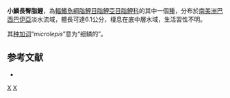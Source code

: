 {{Speciesbox 
| taxon = Mimagoniates microlepis
| status = NE
| status_system = IUCN3.1
| authority = [[Steindachner|Steindachner]], 1877
| synonyms = *''Paragoniates microlepis''<br /><small>Steindachner, 1877</small>
*''Coelurichthys microlepis''<br /><small>Steindachner, 1877</small>
*''Coelurichthys iporangae''<br /><small>Miranda Ribeiro, 1908</small>
*''Mimagoniates iporangae''<br /><small>Miranda Ribeiro, 1908</small>
}}
'''小鱗長臀脂鯉'''，為[[輻鰭魚綱|輻鰭魚綱]][[脂鯉目|脂鯉目]][[脂鯉亞目|脂鯉亞目]][[脂鯉科|脂鯉科]]的其中一個[[種|種]]，分布於[[南美洲|南美洲]][[巴西|巴西]][[巴伊亞|巴伊亞]]淡水流域，體長可達6.1公分，棲息在底中層水域，生活習性不明。

其[[种加词|种加词]]“''microlepis''”意为“细鳞的”。

==参考文献==
{{refbegin}}
*{{FishBase_species|genus=Mimagoniates|species=microlepis|year=2014|month=1}}
{{refend}}

{{Taxonbar|from=Q3753826}}

[[Category:長臀脂鯉屬|X]]
[[Category:1877年描述的魚類|X]]

{{魚類小作品}}